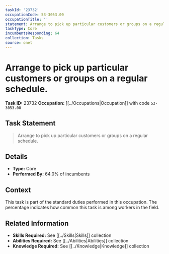 ```yaml
---
taskId: '23732'
occupationCode: 53-3053.00
occupationTitle: ''
statement: Arrange to pick up particular customers or groups on a regular schedule.
taskType: Core
incumbentsResponding: 64
collection: Tasks
source: onet
---
```

# Arrange to pick up particular customers or groups on a regular schedule.

**Task ID:** 23732
**Occupation:** [[../Occupations|Occupation]] with code `53-3053.00`

## Task Statement

> Arrange to pick up particular customers or groups on a regular schedule.

## Details

- **Type:** Core
- **Performed By:** 64.0% of incumbents

## Context

This task is part of the standard duties performed in this occupation. The percentage indicates how common this task is among workers in the field.

## Related Information

- **Skills Required:** See [[../Skills|Skills]] collection
- **Abilities Required:** See [[../Abilities|Abilities]] collection
- **Knowledge Required:** See [[../Knowledge|Knowledge]] collection

